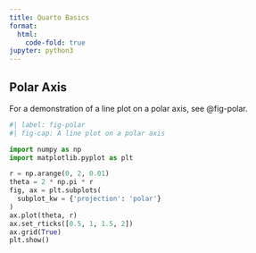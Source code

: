 ```yaml
---
title: Quarto Basics
format:
  html:
    code-fold: true
jupyter: python3
---
```


## Polar Axis

For a demonstration of a line plot on a polar axis, see @fig-polar.

```python
#| label: fig-polar
#| fig-cap: A line plot on a polar axis

import numpy as np
import matplotlib.pyplot as plt

r = np.arange(0, 2, 0.01)
theta = 2 * np.pi * r
fig, ax = plt.subplots(
  subplot_kw = {'projection': 'polar'} 
)
ax.plot(theta, r)
ax.set_rticks([0.5, 1, 1.5, 2])
ax.grid(True)
plt.show()
```
